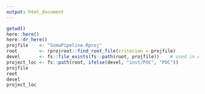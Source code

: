 ```yaml
---
output: html_document
---
```


```r
getwd()
here::here()
here::dr_here()
projfile    <- "SomaPipeline.Rproj"
root        <- rprojroot::find_root_file(criterion = projfile)
devel       <- fs::file_exists(fs::path(root, projfile))    # used in Appendix A
project_loc <- fs::path(root, ifelse(devel, "inst/POC", "POC"))
projfile
root
devel
project_loc
```
